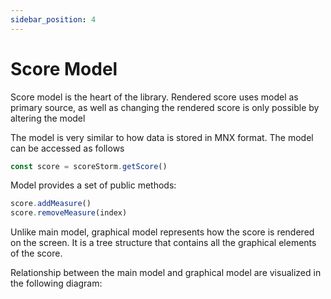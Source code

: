```yaml
---
sidebar_position: 4
---
```


# Score Model

Score model is the heart of the library. Rendered score uses model as primary source, as well as changing the rendered score is only possible by altering the model

The model is very similar to how data is stored in MNX format.
The model can be accessed as follows

```js
const score = scoreStorm.getScore()
```

Model provides a set of public methods:

```js
score.addMeasure()
score.removeMeasure(index)
```

Unlike main model, graphical model represents how the score is rendered on the screen. It is a tree structure that contains all the graphical elements of the score.

Relationship between the main model and graphical model are visualized in the following diagram:


<ClassDiagram />
